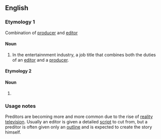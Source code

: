==English==

===Etymology 1===
Combination of [[producer]] and [[editor]]
====Noun====
# In the entertainnment industry, a job title that combines both the duties of an [[editor]] and a [[producer]].

====Etymology 2====

====Noun====
#{{misspelling of|predator}}

===Usage notes===
Preditors are becoming more and more common due to the rise of [[reality television]].  Usually an editor is given a detailed [[script]] to cut from, but a preditor is often given only an [[outline]] and is expected to create the story himself.
